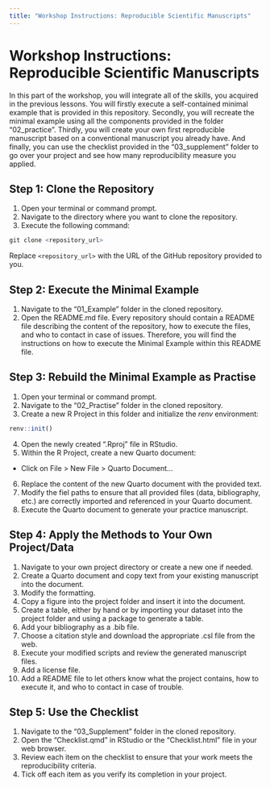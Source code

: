 ```yaml
---
title: "Workshop Instructions: Reproducible Scientific Manuscripts"
---
```


# Workshop Instructions: Reproducible Scientific Manuscripts

In this part of the workshop, you will integrate all of the skills, you acquired in the previous lessons.
You will firstly execute a self-contained minimal example that is provided in this repository.
Secondly, you will recreate the minimal example using all the components provided in the folder "02_practice".
Thirdly, you will create your own first reproducible manuscript based on a conventional manuscript you already have.
And finally, you can use the checklist provided in the "03_supplement" folder to go over your project and see how many reproducibility measure you applied.

<!-- Please insert links to the appropriate workshop components and folders -->

## Step 1: Clone the Repository

1. Open your terminal or command prompt.
2. Navigate to the directory where you want to clone the repository.
3. Execute the following command:

```r
git clone <repository_url>
```

Replace `<repository_url>` with the URL of the GitHub repository provided to you.

## Step 2: Execute the Minimal Example

1. Navigate to the "01_Example" folder in the cloned repository.
2. Open the README.md file. 
Every repository should contain a README file describing the content of the repository, how to execute the files, and who to contact in case of issues. 
Therefore, you will find the instructions on how to execute the Minimal Example within this README file.

## Step 3: Rebuild the Minimal Example as Practise

1. Open your terminal or command prompt.
2. Navigate to the "02_Practise" folder in the cloned repository.
3. Create a new R Project in this folder and initialize the *renv* environment:

```r
renv::init()
```


4. Open the newly created ".Rproj" file in RStudio.
5. Within the R Project, create a new Quarto document:
- Click on File > New File > Quarto Document...
6. Replace the content of the new Quarto document with the provided text.
7. Modify the fiel paths to ensure that all provided files (data, bibliography, etc.) are correctly imported and referenced in your Quarto document.
8. Execute the Quarto document to generate your practice manuscript.

## Step 4: Apply the Methods to Your Own Project/Data

1. Navigate to your own project directory or create a new one if needed.
2. Create a Quarto document and copy text from your existing manuscript into the document.
3. Modify the formatting.
4. Copy a figure into the project folder and insert it into the document.
5. Create a table, either by hand or by importing your dataset into the project folder and using a package to generate a table.
6. Add your bibliography as a .bib file.
7. Choose a citation style and download the appropriate .csl file from the web.
8. Execute your modified scripts and review the generated manuscript files.
9. Add a license file.
10. Add a README file to let others know what the project contains, how to execute it, and who to contact in case of trouble.

## Step 5: Use the Checklist

1. Navigate to the "03_Supplement" folder in the cloned repository.
2. Open the "Checklist.qmd" in RStudio or the "Checklist.html" file in your web browser.
3. Review each item on the checklist to ensure that your work meets the reproducibility criteria.
4. Tick off each item as you verify its completion in your project.
